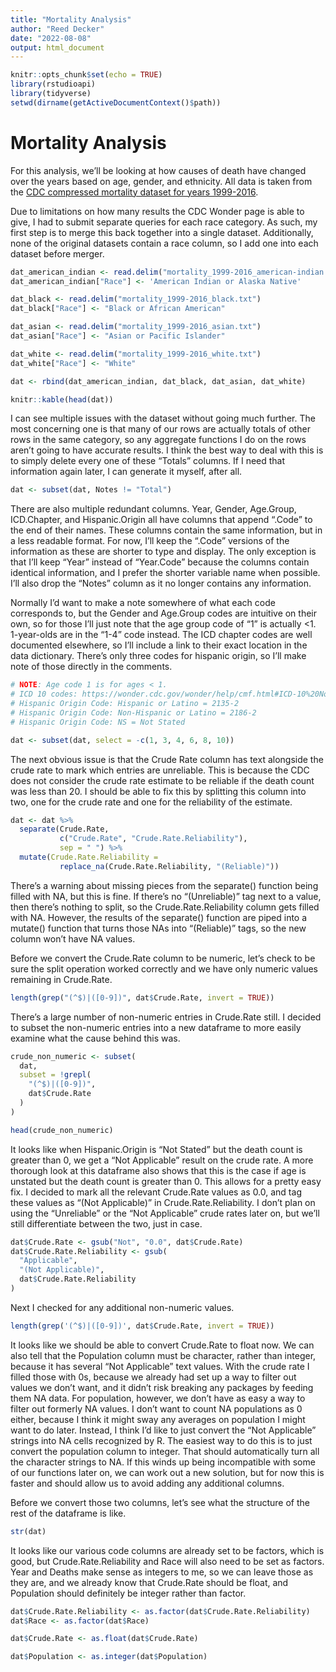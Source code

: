 ```yaml
---
title: "Mortality Analysis"
author: "Reed Decker"
date: "2022-08-08"
output: html_document
---
```


```r
knitr::opts_chunk$set(echo = TRUE)
library(rstudioapi)
library(tidyverse)
setwd(dirname(getActiveDocumentContext()$path))
```

# Mortality Analysis

For this analysis, we'll be looking at how causes of death have changed over the years based on age, gender, and ethnicity. All data is taken from the [CDC compressed mortality dataset for years 1999-2016](https://catalog.data.gov/dataset/cdc-wonder-mortality-underlying-cause-of-death).

Due to limitations on how many results the CDC Wonder page is able to give, I had to submit separate queries for each race category. As such, my first step is to merge this back together into a single dataset. Additionally, none of the original datasets contain a race column, so I add one into each dataset before merger.

```r
dat_american_indian <- read.delim("mortality_1999-2016_american-indian.txt")
dat_american_indian["Race"] <- 'American Indian or Alaska Native'

dat_black <- read.delim("mortality_1999-2016_black.txt")
dat_black["Race"] <- "Black or African American"

dat_asian <- read.delim("mortality_1999-2016_asian.txt")
dat_asian["Race"] <- "Asian or Pacific Islander"

dat_white <- read.delim("mortality_1999-2016_white.txt")
dat_white["Race"] <- "White"

dat <- rbind(dat_american_indian, dat_black, dat_asian, dat_white)

knitr::kable(head(dat))
```

I can see multiple issues with the dataset without going much further. The most concerning one is that many of our rows are actually totals of other rows in the same category, so any aggregate functions I do on the rows aren't going to have accurate results. I think the best way to deal with this is to simply delete every one of these "Totals" columns. If I need that information again later, I can generate it myself, after all.

```r
dat <- subset(dat, Notes != "Total")
```

There are also multiple redundant columns. Year, Gender, Age.Group, ICD.Chapter, and Hispanic.Origin all have columns that append ".Code" to the end of their names. These columns contain the same information, but in a less readable format. For now, I'll keep the ".Code" versions of the information as these are shorter to type and display. The only exception is that I'll keep "Year" instead of "Year.Code" because the columns contain identical information, and I prefer the shorter variable name when possible. I'll also drop the "Notes" column as it no longer contains any information.

Normally I'd want to make a note somewhere of what each code corresponds to, but the Gender and Age.Group codes are intuitive on their own, so for those I'll just note that the age group code of "1" is actually <1. 1-year-olds are in the "1-4" code instead. The ICD chapter codes are well documented elsewhere, so I'll include a link to their exact location in the data dictionary. There's only three codes for hispanic origin, so I'll make note of those directly in the comments.

```r
# NOTE: Age code 1 is for ages < 1.
# ICD 10 codes: https://wonder.cdc.gov/wonder/help/cmf.html#ICD-10%20Notes
# Hispanic Origin Code: Hispanic or Latino = 2135-2
# Hispanic Origin Code: Non-Hispanic or Latino = 2186-2
# Hispanic Origin Code: NS = Not Stated

dat <- subset(dat, select = -c(1, 3, 4, 6, 8, 10))
```

The next obvious issue is that the Crude Rate column has text alongside the crude rate to mark which entries are unreliable. This is because the CDC does not consider the crude rate estimate to be reliable if the death count was less than 20. I should be able to fix this by splitting this column into two, one for the crude rate and one for the reliability of the estimate.

```r
dat <- dat %>% 
  separate(Crude.Rate, 
           c("Crude.Rate", "Crude.Rate.Reliability"), 
           sep = " ") %>% 
  mutate(Crude.Rate.Reliability = 
           replace_na(Crude.Rate.Reliability, "(Reliable)"))

```

There's a warning about missing pieces from the separate() function being filled with NA, but this is fine. If there's no "(Unreliable)" tag next to a value, then there's nothing to split, so the Crude.Rate.Reliability column gets filled with NA. However, the results of the separate() function are piped into a mutate() function that turns those NAs into "(Reliable)" tags, so the new column won't have NA values.  

Before we convert the Crude.Rate column to be numeric, let's check to be sure the split operation worked correctly and we have only numeric values remaining in Crude.Rate.

```r
length(grep("(^$)|([0-9])", dat$Crude.Rate, invert = TRUE))
```

There's a large number of non-numeric entries in Crude.Rate still. I decided to subset the non-numeric entries into a new dataframe to more easily examine what the cause behind this was.

```r
crude_non_numeric <- subset(
  dat, 
  subset = !grepl(
    "(^$)|([0-9])", 
    dat$Crude.Rate
  )
)

head(crude_non_numeric)
```

It looks like when Hispanic.Origin is "Not Stated" but the death count is greater than 0, we get a "Not Applicable" result on the crude rate. A more thorough look at this dataframe also shows that this is the case if age is unstated but the death count is greater than 0. This allows for a pretty easy fix. I decided to mark all the relevant Crude.Rate values as 0.0, and tag these values as "(Not Applicable)" in Crude.Rate.Reliability. I don't plan on using the "Unreliable" or the "Not Applicable" crude rates later on, but we'll still differentiate between the two, just in case. 

```r
dat$Crude.Rate <- gsub("Not", "0.0", dat$Crude.Rate)
dat$Crude.Rate.Reliability <- gsub(
  "Applicable",
  "(Not Applicable)",
  dat$Crude.Rate.Reliability
)
```

Next I checked for any additional non-numeric values.

```r
length(grep('(^$)|([0-9])', dat$Crude.Rate, invert = TRUE))
```

It looks like we should be able to convert Crude.Rate to float now. We can also tell that the Population column must be character, rather than integer, because it has several "Not Applicable" text values. With the crude rate I filled those with 0s, because we already had set up a way to filter out values we don't want, and it didn't risk breaking any packages by feeding them NA data. For population, however, we don't have as easy a way to filter out formerly NA values. I don't want to count NA populations as 0 either, because I think it might sway any averages on population I might want to do later. Instead, I think I'd like to just convert the "Not Applicable" strings into NA cells recognized by R. The easiest way to do this is to just convert the population column to integer. That should automatically turn all the character strings to NA. If this winds up being incompatible with some of our functions later on, we can work out a new solution, but for now this is faster and should allow us to avoid adding any additional columns. 

Before we convert those two columns, let's see what the structure of the rest of the dataframe is like.

```r
str(dat)
```

It looks like our various code columns are already set to be factors, which is good, but Crude.Rate.Reliability and Race will also need to be set as factors. Year and Deaths make sense as integers to me, so we can leave those as they are, and we already know that Crude.Rate should be float, and Population should definitely be integer rather than factor. 

```r
dat$Crude.Rate.Reliability <- as.factor(dat$Crude.Rate.Reliability)
dat$Race <- as.factor(dat$Race)

dat$Crude.Rate <- as.float(dat$Crude.Rate)

dat$Population <- as.integer(dat$Population)
```